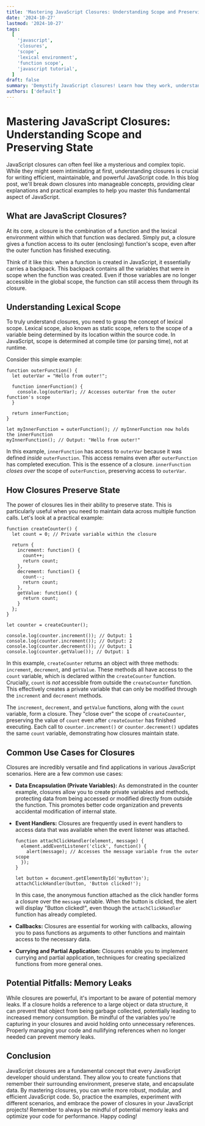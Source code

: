 ```yaml
---
title: 'Mastering JavaScript Closures: Understanding Scope and Preserving State'
date: '2024-10-27'
lastmod: '2024-10-27'
tags:
  [
    'javascript',
    'closures',
    'scope',
    'lexical environment',
    'function scope',
    'javascript tutorial',
  ]
draft: false
summary: 'Demystify JavaScript closures! Learn how they work, understand lexical scope, and explore practical examples of preserving state in your JavaScript applications. Perfect for beginner and intermediate JavaScript developers.'
authors: ['default']
---
```


# Mastering JavaScript Closures: Understanding Scope and Preserving State

JavaScript closures can often feel like a mysterious and complex topic. While they might seem intimidating at first, understanding closures is crucial for writing efficient, maintainable, and powerful JavaScript code. In this blog post, we'll break down closures into manageable concepts, providing clear explanations and practical examples to help you master this fundamental aspect of JavaScript.

## What are JavaScript Closures?

At its core, a closure is the combination of a function and the lexical environment within which that function was declared. Simply put, a closure gives a function access to its outer (enclosing) function's scope, even after the outer function has finished executing.

Think of it like this: when a function is created in JavaScript, it essentially carries a backpack. This backpack contains all the variables that were in scope when the function was created. Even if those variables are no longer accessible in the global scope, the function can still access them through its closure.

## Understanding Lexical Scope

To truly understand closures, you need to grasp the concept of lexical scope. Lexical scope, also known as static scope, refers to the scope of a variable being determined by its location within the source code. In JavaScript, scope is determined at compile time (or parsing time), not at runtime.

Consider this simple example:

```plaintext
function outerFunction() {
  let outerVar = "Hello from outer!";

  function innerFunction() {
    console.log(outerVar); // Accesses outerVar from the outer function's scope
  }

  return innerFunction;
}

let myInnerFunction = outerFunction(); // myInnerFunction now holds the innerFunction
myInnerFunction(); // Output: "Hello from outer!"
```

In this example, `innerFunction` has access to `outerVar` because it was defined _inside_ `outerFunction`. This access remains even after `outerFunction` has completed execution. This is the essence of a closure. `innerFunction` _closes over_ the scope of `outerFunction`, preserving access to `outerVar`.

## How Closures Preserve State

The power of closures lies in their ability to preserve state. This is particularly useful when you need to maintain data across multiple function calls. Let's look at a practical example:

```plaintext
function createCounter() {
  let count = 0; // Private variable within the closure

  return {
    increment: function() {
      count++;
      return count;
    },
    decrement: function() {
      count--;
      return count;
    },
    getValue: function() {
      return count;
    }
  };
}

let counter = createCounter();

console.log(counter.increment()); // Output: 1
console.log(counter.increment()); // Output: 2
console.log(counter.decrement()); // Output: 1
console.log(counter.getValue()); // Output: 1
```

In this example, `createCounter` returns an object with three methods: `increment`, `decrement`, and `getValue`. These methods all have access to the `count` variable, which is declared within the `createCounter` function. Crucially, `count` is _not_ accessible from outside the `createCounter` function. This effectively creates a private variable that can only be modified through the `increment` and `decrement` methods.

The `increment`, `decrement`, and `getValue` functions, along with the `count` variable, form a closure. They "close over" the scope of `createCounter`, preserving the value of `count` even after `createCounter` has finished executing. Each call to `counter.increment()` or `counter.decrement()` updates the same `count` variable, demonstrating how closures maintain state.

## Common Use Cases for Closures

Closures are incredibly versatile and find applications in various JavaScript scenarios. Here are a few common use cases:

- **Data Encapsulation (Private Variables):** As demonstrated in the counter example, closures allow you to create private variables and methods, protecting data from being accessed or modified directly from outside the function. This promotes better code organization and prevents accidental modification of internal state.

- **Event Handlers:** Closures are frequently used in event handlers to access data that was available when the event listener was attached.

  ```plaintext
  function attachClickHandler(element, message) {
    element.addEventListener('click', function() {
      alert(message); // Accesses the message variable from the outer scope
    });
  }

  let button = document.getElementById('myButton');
  attachClickHandler(button, 'Button clicked!');
  ```

  In this case, the anonymous function attached as the click handler forms a closure over the `message` variable. When the button is clicked, the alert will display "Button clicked!", even though the `attachClickHandler` function has already completed.

- **Callbacks:** Closures are essential for working with callbacks, allowing you to pass functions as arguments to other functions and maintain access to the necessary data.

- **Currying and Partial Application:** Closures enable you to implement currying and partial application, techniques for creating specialized functions from more general ones.

## Potential Pitfalls: Memory Leaks

While closures are powerful, it's important to be aware of potential memory leaks. If a closure holds a reference to a large object or data structure, it can prevent that object from being garbage collected, potentially leading to increased memory consumption. Be mindful of the variables you're capturing in your closures and avoid holding onto unnecessary references. Properly managing your code and nullifying references when no longer needed can prevent memory leaks.

## Conclusion

JavaScript closures are a fundamental concept that every JavaScript developer should understand. They allow you to create functions that remember their surrounding environment, preserve state, and encapsulate data. By mastering closures, you can write more robust, modular, and efficient JavaScript code. So, practice the examples, experiment with different scenarios, and embrace the power of closures in your JavaScript projects! Remember to always be mindful of potential memory leaks and optimize your code for performance. Happy coding!
